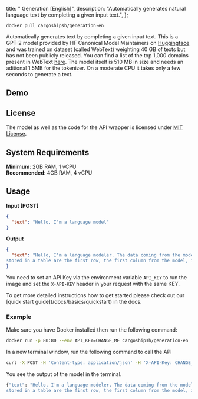 
  title: " Generation [English]",
  description: "Automatically generates natural language text by completing a given input text.",
};

```
docker pull cargoshipsh/generation-en
```

Automatically generates text by completing a given input text. This is a GPT-2 model provided by HF Canonical Model Maintainers on [Huggingface](https://huggingface.co/gpt2) and was trained on dataset (called WebText) weighting 40 GB of texts but has not been publicly released. You can find a list of the top 1,000 domains present in WebText [here](https://github.com/openai/gpt-2/blob/master/domains.txt). The model itself is 510 MB in size and needs an aditional 1.5MB for the tokenizer. On a moderate CPU it takes only a few seconds to generate a text.

## Demo

<GenerationEnDemo />

## License

The model as well as the code for the API wrapper is licensed under [MIT License](https://opensource.org/license/mit/).

## System Requirements

**Minimum**: 2GB RAM, 1 vCPU<br/>
**Recommended**: 4GB RAM, 4 vCPU

## Usage

**Input [POST]**

```json
{
  "text": "Hello, I'm a language model"
}
```

**Output**

```json
{
  "text": "Hello, I'm a language modeler. The data coming from the model is the value of the model's function. For example, the values
stored in a table are the first row, the first column from the model, if any, and the"
}
```

You need to set an API Key via the environment variable `API_KEY` to run the image and set the `X-API-KEY` header in your request with the same KEY.

<Callout type="note" title="Need a more detailed setup guide?">
  To get more detailed instructions how to get started please check out our [quick start
  guide](/docs/basics/quickstart) in the docs.
</Callout>

### Example

Make sure you have Docker installed then run the following command:

```bash
docker run -p 80:80 --env API_KEY=CHANGE_ME cargoshipsh/generation-en
```

In a new terminal window, run the following command to call the API

```bash
curl -X POST -H 'Content-type: application/json' -H 'X-API-Key: CHANGE_ME' --data '{"text": "Hello, I'm a language model"}' http://localhost:80
```

You see the output of the model in the terminal.

```bash
{"text": "Hello, I'm a language modeler. The data coming from the model is the value of the model's function. For example, the values
stored in a table are the first row, the first column from the model, if any, and the"}
```

<DiscordCTA />

